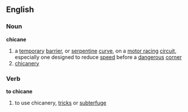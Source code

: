 ==English==
===Noun===
'''chicane'''
# a [[temporary]] [[barrier]], or [[serpentine]] [[curve]], on a [[motor racing]] [[circuit]], especially one designed to reduce [[speed]] before a [[dangerous]] [[corner]]
# [[chicanery]]
===Verb===
'''to chicane'''
# to use chicanery, [[trick]]s or [[subterfuge]]
